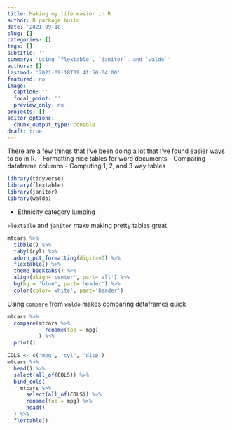 ```yaml
---
title: Making my life easier in R
author: R package build
date: '2021-09-18'
slug: []
categories: []
tags: []
subtitle: ''
summary: 'Using `flextable`, `janitor`, and `waldo`'
authors: []
lastmod: '2021-09-18T09:41:50-04:00'
featured: no
image:
  caption: ''
  focal_point: ''
  preview_only: no
projects: []
editor_options: 
  chunk_output_type: console
draft: true
---
```


There are a few things that I've been doing a lot that I've found easier ways to do in R.
- Formatting nice tables for word documents
- Comparing dataframe columns
- Computing 1, 2, and 3 way tables

```r
library(tidyverse)
library(flextable)
library(janitor)
library(waldo)
```

- Ethnicity category lumping

`Flextable` and `janitor` make making pretty tables great.

```r
mtcars %>%
  tibble() %>%
  tabyl(cyl) %>%
  adorn_pct_formatting(digits=0) %>%
  flextable() %>%
  theme_booktabs() %>%
  align(align='center', part='all') %>%
  bg(bg = 'blue', part='header') %>%
  color(color='white', part='header')
```


Using `compare` from `waldo` makes comparing dataframes quick

```r
mtcars %>%
  compare(mtcars %>% 
            rename(foo = mpg)
          ) %>%
  print()

COLS <- c('mpg', 'cyl', 'disp')
mtcars %>%
  head() %>%
  select(all_of(COLS)) %>%
  bind_cols(
    mtcars %>% 
      select(all_of(COLS)) %>%
      rename(foo = mpg) %>%
      head()
  ) %>%
  flextable()
```